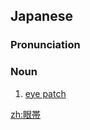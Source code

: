 ==Japanese==
{{wikipedia|lang=ja}}
{{ja-kanjitab|がん|たい|yomi=o}}

===Pronunciation===
{{ja-pron|がんたい|y=o}}

===Noun===
{{ja-noun|がんたい}}

# [[eye patch]]

[[zh:眼帯]]